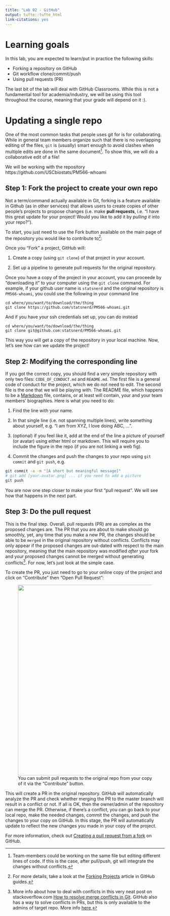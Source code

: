 ```yaml
---
title: "Lab 02 - GitHub"
output: tufte::tufte_html
link-citations: yes
---
```


# Learning goals

In this lab, you are expected to learn/put in practice the following skills:

- Forking a repository on GitHub
- Git workflow clone/commit/push
- Using pull requests (PR)

The last bit of the lab will deal with GitHub Classrooms. While this is not a
fundamental tool for academia/industry, we will be using this tool throughout
the course, meaning that your grade will depend on it :).

# Updating a single repo

One of the most common tasks that people uses git for is for collaborating. While
in general team members organize such that there is no overlapping editing of
the files, `git` is (usually) smart enough to avoid clashes when multiple edits are done in
the same document[^multiedits]. To show this, we will do a collaborative edit of
a file!

[^multiedits]: Team-members could be working on the same file but editing
different lines of code. If this is the case, after pull/push, git will integrate
the changes without conflicts.

We will be working with the repository https://github.com/USCbiostats/PM566-whoami

## Step 1: Fork the project to create your own repo

Not a term/command actually available in Git, forking is a feature available in
Github (as in other services) that allows users to create copies of other people's
projects to propose changes (i.e. make **pull requests**, i.e. "I have this
great update for your project! Would you like to add it by *pulling it* into your
repo?").

To start, you just need to use the Fork button available on the main page of the repository you would
like to contribute to[^githubmanualfork]:

[^githubmanualfork]: For more details, take a look at the [Forking Projects](https://guides.github.com/activities/forking/) article in GitHub guides.


Once you "Fork" a project, GitHub will:

1. Create a copy (using `git clone`) of that project in your account.

2. Set up a pipeline to generate pull requests for the original repository.


Once you have a copy of the project in your account, you can proceede by
"downloading it" to your computer using the `git clone` command. For example, if
your github user name is `statsnerd` and the original repository is `PM566-whoami`, you could use the following in your command line

```shell
cd where/you/want/to/download/the/thing
git clone https://github.com/statsnerd/PM566-whoami.git
```

And if you have your ssh credentials set up, you can do instead

```shell
cd where/you/want/to/download/the/thing
git clone git@github.com:statsnerd/PM566-whoami.git
```

This way you will get a copy of the repository in your local machine. Now, let's
see how can we update the project!

## Step 2: Modifying the corresponding line

If you got the correct copy, you should find a very simple repository with only
two files: `CODE_OF_CONDUCT.md` and `README.md`. The first file is a general code of conduct for the project, which we do not need to edit. The second file
is the one that we will be playing with. The README file, which happens to be
a [Markdown](https://en.wikipedia.org/wiki/Markdown) file, contains, or at least
will contain, your and your team members' biographies. Here is what you need to
do:

1. Find the line with your name.

2. In that single line (i.e. not spanning multiple lines), write something about
yourself, e.g. "I am from XYZ, I love doing ABC, ...".

3. (optional) if you feel like it, add at the end of the line a picture
of yourself (or avatar) using either html or markdown. This will require you
to include the figure in the repo (if you are not linking a web fig).

4. Commit the changes and push the changes to your repo using `git commit` and
`git push`, e.g.

```sh
git commit -a -m "[A short but meaningful message]"
# git add [your-avatar.png] ... if you need to add a picture
git push
```

You are now one step closer to make your first "pull request". We will see how
that happens in the next part.


## Step 3: Do the pull request

This is the final step. Overall, pull requests (PR) are as complex as the proposed
changes are. The PR that you are about to make should go smoothly, yet, any time
that you make a new PR, the changes should be able to be `merged` in the original
repository without conflicts. Conflicts may only appear if the proposed changes
are out-dated with respect to the main repository, meaning that the main repository
was modified *after* your fork and your proposed changes cannot be merged without
generating conflicts[^mergeconflicts]. For now, let's just look at the simple case.

[^mergeconflicts]: More info about how to deal with conflicts in this very neat
post on stackoverflow.com [How to resolve merge conflicts in Git](https://stackoverflow.com/questions/161813/how-to-resolve-merge-conflicts-in-git?page=1&tab=votes#tab-top).
GitHub also has a way to solve conflicts in PRs, but this is only available to
the admins of target repo. More info [here](https://help.github.com/en/github/collaborating-with-issues-and-pull-requests/resolving-a-merge-conflict-on-github),


To create the PR, you just need to go to your online copy of the project and
click on "Contribute" then "Open Pull Request":

<figure>
<img src="https://user-images.githubusercontent.com/893619/132388465-849ef04d-ad4f-4365-a646-27e88cb9d828.png" width="600px">
<figcaption>You can submit pull requests to the original repo from your copy of it via the "Contribute" button.</figcaption>
</figure>

This will create a PR in the original repository. GitHub will automatically
analyze the PR and check whether merging the PR to the master branch will result
in a conflict or not. If all is OK, then the owner/admin of the repository can
merge the PR. Otherwise, if there's a conflict, you can go back to your local
repo, make the needed changes, commit the changes, and push the changes to
your copy on GitHub. In this stage, the PR will automatically update to reflect
the new changes you made in your copy of the project.

For more information, check out [Creating a pull request from a fork
](https://help.github.com/en/github/collaborating-with-issues-and-pull-requests/creating-a-pull-request-from-a-fork)
on GitHub.


